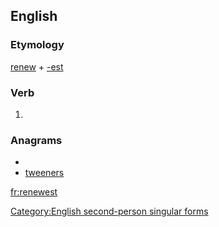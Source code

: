 ==English==

===Etymology===
[[renew]] + [[-est]]

===Verb===
{{infl|en|verb form}}

# {{archaic}} {{form of|Second-person singular simple present form|renew}}

===Anagrams===
* {{alphagram|eeenrstw}}
* [[tweeners#English|tweeners]]

[[Category:English second-person singular forms]]

[[fr:renewest]]